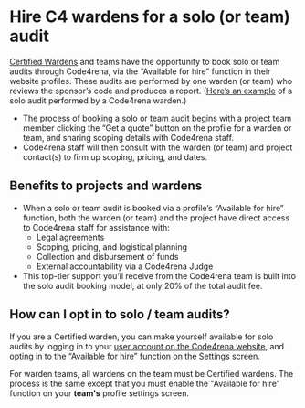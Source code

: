 # Hire C4 wardens for a solo (or team) audit 

[Certified Wardens](https://docs.code4rena.com/roles/certified-contributors) and teams have the opportunity to book solo or team audits through Code4rena, via the “Available for hire” function in their website profiles. These audits are performed by one warden (or team) who reviews the sponsor’s code and produces a report. ([Here’s an example](https://code4rena.com/reports/2022-07-canto/) of a solo audit performed by a Code4rena warden.)

- The process of booking a solo or team audit begins with a project team member clicking the “Get a quote” button on the profile for a warden or team, and sharing scoping details with Code4rena staff.
- Code4rena staff will then consult with the warden (or team) and project contact(s) to firm up scoping, pricing, and dates.

## Benefits to projects and wardens

- When a solo or team audit is booked via a profile’s “Available for hire” function, both the warden (or team) and the project have direct access to Code4rena staff for assistance with:
    - Legal agreements
    - Scoping, pricing, and logistical planning
    - Collection and disbursement of funds
    - External accountability via a Code4rena Judge
- This top-tier support you’ll receive from the Code4rena team is built into the solo audit booking model, at only 20% of the total audit fee.

## How can I opt in to solo / team audits?

If you are a Certified warden, you can make yourself available for solo audits by logging in to your [user account on the Code4rena website](https://code4rena.com/account/edit-profile), and opting in to the “Available for hire” function on the Settings screen.

For warden teams, all wardens on the team must be Certified wardens. The process is the same except that you must enable the "Available for hire" function on your **team's** profile settings screen. 
